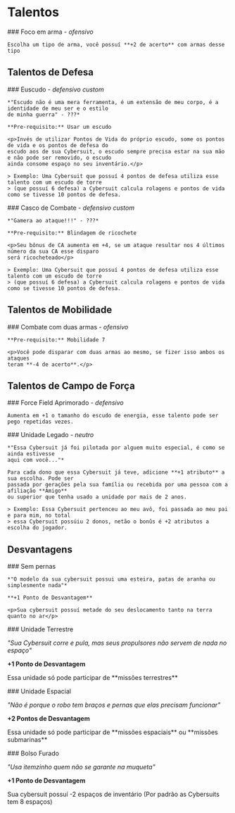# Talentos

<div class='box-border'>
    ### Foco em arma - <i class='atack-red'>ofensivo</i>

    Escolha um tipo de arma, você possuí **+2 de acerto** com armas desse tipo

</div>

## Talentos de Defesa

<div class='box-border'>
    ### Euscudo - <i class='cumstom-purple'>defensivo custom</i>

    *"Escudo não é uma mera ferramenta, é um extensão de meu corpo, é a identidade de meu ser e o estilo
    de minha guerra" - ???*

    **Pre-requisito:** Usar um escudo

    <p>Invés de utilizar Pontos de Vida do próprio escudo, some os pontos de vida e os pontos de defesa do
    escudo aos de sua Cybersuit, o escudo sempre precisa estar na sua mão e não pode ser removido, o escudo
    ainda consome espaço no seu inventário.</p>

    > Exemplo: Uma Cybersuit que possuí 4 pontos de defesa utiliza esse talento com um escudo de torre 
    > (que possuí 6 defesa) a Cybersuit calcula rolagens e pontos de vida como se tivesse 10 pontos de defesa.

</div>

<div class='box-border'>
    ### Casco de Combate - <i class='cumstom-purple'>defensivo custom</i>

    *"Gamera ao ataque!!!" - ???*

    **Pre-requisito:** Blindagem de ricochete

    <p>Seu bônus de CA aumenta em +4, se um ataque resultar nos 4 últimos número da sua CA esse disparo
    será ricocheteado</p>

    > Exemplo: Uma Cybersuit que possuí 4 pontos de defesa utiliza esse talento com um escudo de torre 
    > (que possuí 6 defesa) a Cybersuit calcula rolagens e pontos de vida como se tivesse 10 pontos de defesa.

</div>



## Talentos de Mobilidade

<div class='box-border'>
    ### Combate com duas armas - <i class='atack-red'>ofensivo</i>

    **Pre-requisito:** Mobilidade 7

    <p>Você pode disparar com duas armas ao mesmo, se fizer isso ambos os ataques
    teram **-4 de acerto**.</p>

</div>

## Talentos de Campo de Força

<div class='box-border'>
    ### Force Field Aprimorado - <i class='defense-green'>defensivo</i>

    Aumenta em +1 o tamanho do escudo de energia, esse talento pode ser pego repetidas vezes.
</div>

<div class='box-border'>
    ### Unidade Legado - <i class='neutral-gray'>neutro</i>

    *"Essa Cybersuit já foi pilotada por alguem muito especial, é como se ainda estivesse
    aqui com você..."*

    Para cada dono que essa Cybersuit já teve, adicione **+1 atributo** a sua escolha. Pode ser
    passada por gerações pela sua família ou recebida por uma pessoa com a afiliação **Amigo**
    ou superior que tenha usado a unidade por mais de 2 anos.

    > Exemplo: Essa Cybersuit pertenceu ao meu avô, foi passada ao meu pai e para mim, no total
    > essa Cybersuit possúiu 2 donos, netão o bonûs é +2 atributos a escolha do jogador.

</div>

## Desvantagens

<div class='box-border'>
    ### Sem pernas

    *"O modelo da sua cybersuit possui uma esteira, patas de aranha ou simplesmente nada"*

    **+1 Ponto de Desvantagem**

    <p>Sua cybersuit possuí metade do seu deslocamento tanto na terra quanto no ar</p>
</div>

<div class='box-border'>
### Unidade Terrestre

*"Sua Cybersuit corre e pula, mas seus propulsores não servem de nada no espaço"*

**+1 Ponto de Desvantagem**

<p>Essa unidade só pode participar de **missões terrestres**</p>
</div>

<div class='box-border'>
### Unidade Espacial

*"Não é porque o robo tem braços e pernas que elas precisam funcionar"*

**+2 Pontos de Desvantagem**

<p>Essa unidade só pode participar de **missões espaciais** ou **missões submarinas**</p>
</div>

<div class='box-border'>
### Bolso Furado

*"Usa itemzinho quem não se garante na muqueta"*

**+1 Ponto de Desvantagem**

<p>Sua cybersuit possuí -2 espaços de inventário (Por padrão as Cybersuits tem 8 espaços)</p>
</div>